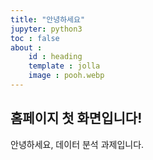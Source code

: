 ```yaml
---
title: "안녕하세요"
jupyter: python3
toc : false
about :
    id : heading
    template : jolla
    image : pooh.webp
---
```


## 홈페이지 첫 화면입니다!

안녕하세요, 데이터 분석 과제입니다.